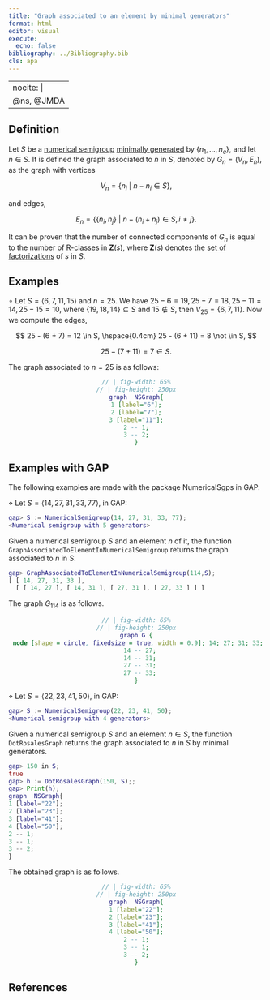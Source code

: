 ```yaml
---
title: "Graph associated to an element by minimal generators"
format: html
editor: visual
execute: 
  echo: false
bibliography: ../Bibliography.bib
cls: apa
---
```


---
nocite: |
  @ns, @JMDA
---

<!-- Definición de Num. Sem. -->

## Definition

Let $S$ be a [numerical semigroup](../Basic-concepts/Numerical-semigroup.qmd) [minimally generated](../Basic-concepts/Minimal-set-of-generators.qmd) by $\{n_1, \ldots, n_e\}$, and let $n \in S$. It is defined the graph associated to $n$ in $S$, denoted by $G_n = (V_n, E_n)$, as the graph with vertices

$$
V_n = \{n_i ~ | ~ n - n_i \in S\},
$$

and edges,

$$
E_n = \{\{n_i, n_j\} ~ | ~ n - (n_i + n_j) \in S, i \ne j\}.
$$

It can be proven that the number of connected components of $G_n$ is equal to the number of [R-classes](Factorizations-R-related.qmd) in $\mathbf{Z}(s)$, where $\mathbf{Z}(s)$ denotes the [set of factorizations](Set-of-factorizations.qmd) of $s$ in $S$.

## Examples

$\circ$ Let $S = \langle 6, 7, 11, 15 \rangle$ and $n = 25$. We have $25 - 6 = 19, 25 - 7 = 18, 25 - 11 = 14, 25 - 15 = 10$, where $\{19, 18, 14\} \subseteq S$ and $15 \not \in S$, then $V_{25} = \{6, 7, 11\}$. Now we compute the edges,

$$
25 - (6 + 7) = 12 \in S, \hspace{0.4cm} 25 - (6 + 11) = 8 \not \in S,
$$

$$
25 - (7 + 11) = 7 \in S.
$$

The graph associated to $n = 25$ is as follows:

::: {style="text-align:center;"}
```dot
// | fig-width: 65%
// | fig-height: 250px
graph  NSGraph{
1 [label="6"];
2 [label="7"];
3 [label="11"];
2 -- 1;
3 -- 2;
}
```
:::

## Examples with GAP

The following examples are made with the package NumericalSgps in GAP.

$\diamond$ Let $S = \langle 14, 27, 31, 33, 77 \rangle$, in GAP:

``` gap
gap> S := NumericalSemigroup(14, 27, 31, 33, 77);
<Numerical semigroup with 5 generators>
```

Given a numerical semigroup $S$ and an element $n$ of it, the function `GraphAssociatedToElementInNumericalSemigroup` returns the graph associated to $n$ in $S$.

``` gap
gap> GraphAssociatedToElementInNumericalSemigroup(114,S);
[ [ 14, 27, 31, 33 ],
  [ [ 14, 27 ], [ 14, 31 ], [ 27, 31 ], [ 27, 33 ] ] ]
```

The graph $G_{114}$ is as follows.

::: {style="text-align:center;"}
```dot
// | fig-width: 65%
// | fig-height: 250px
graph G {
 node [shape = circle, fixedsize = true, width = 0.9]; 14; 27; 31; 33;
  14 -- 27;
  14 -- 31;
  27 -- 31;
  27 -- 33;
}
```
:::

$\diamond$ Let $S = \langle 22, 23, 41, 50 \rangle$, in GAP:

``` gap
gap> S := NumericalSemigroup(22, 23, 41, 50);
<Numerical semigroup with 4 generators>
```

Given a numerical semigroup $S$ and an element $n \in S$, the function `DotRosalesGraph` returns the graph associated to $n$ in $S$ by minimal generators.

``` gap
gap> 150 in S;
true
gap> h := DotRosalesGraph(150, S);;
gap> Print(h);
graph  NSGraph{
1 [label="22"];
2 [label="23"];
3 [label="41"];
4 [label="50"];
2 -- 1;
3 -- 1;
3 -- 2;
}
```

The obtained graph is as follows.

::: {style="text-align:center;"}
```dot
// | fig-width: 65%
// | fig-height: 250px
graph  NSGraph{
1 [label="22"];
2 [label="23"];
3 [label="41"];
4 [label="50"];
2 -- 1;
3 -- 1;
3 -- 2;
}

```
:::

## References

::: {#refs}

:::
